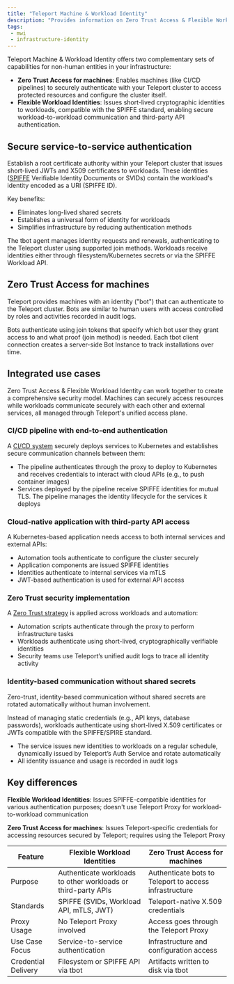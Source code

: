 ```yaml
---
title: "Teleport Machine & Workload Identity"
description: "Provides information on Zero Trust Access & Flexible Workload Identity."
tags:
 - mwi
 - infrastructure-identity
---
```


Teleport Machine & Workload Identity offers two complementary sets of capabilities for non-human entities in your infrastructure:

- **Zero Trust Access for machines**: 
Enables machines (like CI/CD pipelines) to securely authenticate with your Teleport cluster to access protected resources and configure the cluster itself.
- **Flexible Workload Identities**: 
Issues short-lived cryptographic identities to workloads, compatible with the SPIFFE standard, enabling secure workload-to-workload communication and third-party API authentication.

## Secure service-to-service authentication

Establish a root certificate authority within your Teleport cluster that issues short-lived JWTs and X509 certificates to workloads. These identities ([SPIFFE](../machine-workload-identity/workload-identity/spiffe.mdx) Verifiable Identity Documents or SVIDs) contain the workload's identity encoded as a URI (SPIFFE ID).

Key benefits:

- Eliminates long-lived shared secrets
- Establishes a universal form of identity for workloads
- Simplifies infrastructure by reducing authentication methods

The tbot agent manages identity requests and renewals, authenticating to the Teleport cluster using supported join methods. Workloads receive identities either through filesystem/Kubernetes secrets or via the SPIFFE Workload API.

## Zero Trust Access for machines

Teleport provides machines with an identity ("bot") that can authenticate to the Teleport cluster. Bots are similar to human users with access controlled by roles and activities recorded in audit logs.

Bots authenticate using join tokens that specify which bot user they grant access to and what proof (join method) is needed. Each tbot client connection creates a server-side Bot Instance to track installations over time.

## Integrated use cases

Zero Trust Access & Flexible Workload Identity can work together to create a comprehensive security model. Machines can securely access resources while workloads communicate securely with each other and external services, all managed through Teleport's unified access plane.

### CI/CD pipeline with end-to-end authentication

A [CI/CD system](../machine-workload-identity/machine-id/deployment/deployment.mdx#cicd) securely deploys services to Kubernetes and establishes secure communication channels between them:

- The pipeline authenticates through the proxy to deploy to Kubernetes and receives credentials to interact with cloud APIs (e.g., to push container images)
- Services deployed by the pipeline receive SPIFFE identities for mutual TLS. The pipeline manages the identity lifecycle for the services it deploys

### Cloud-native application with third-party API access

A Kubernetes-based application needs access to both internal services and external APIs:

- Automation tools authenticate to configure the cluster securely
- Application components are issued SPIFFE identities
- Identities authenticate to internal services via mTLS
- JWT-based authentication is used for external API access

### Zero Trust security implementation

A [Zero Trust strategy](../machine-workload-identity/workload-identity/getting-started.mdx) is applied across workloads and automation:

- Automation scripts authenticate through the proxy to perform infrastructure tasks
- Workloads authenticate using short-lived, cryptographically verifiable identities
- Security teams use Teleport’s unified audit logs to trace all identity activity

### Identity-based communication without shared secrets

Zero-trust, identity-based communication without shared secrets are rotated automatically without human involvement.

Instead of managing static credentials (e.g., API keys, database passwords), workloads authenticate using short-lived X.509 certificates or JWTs compatible with the SPIFFE/SPIRE standard.

- The service issues new identities to workloads on a regular schedule, dynamically issued by Teleport’s Auth Service and rotate automatically
- All identity issuance and usage is recorded in audit logs

## Key differences

**Flexible Workload Identities**: Issues SPIFFE-compatible identities for various authentication purposes; doesn't use Teleport Proxy for workload-to-workload communication

**Zero Trust Access for machines**: Issues Teleport-specific credentials for accessing resources secured by Teleport; requires using the Teleport Proxy

| Feature | Flexible Workload Identities | Zero Trust Access for machines |
|---------|------------------------------|--------------------------------|
| Purpose | Authenticate workloads to other workloads or third-party APIs | Authenticate bots to Teleport to access infrastructure |
| Standards | SPIFFE (SVIDs, Workload API, mTLS, JWT) | Teleport-native X.509 credentials |
| Proxy Usage | No Teleport Proxy involved | Access goes through the Teleport Proxy |
| Use Case Focus | Service-to-service authentication | Infrastructure and configuration access |
| Credential Delivery | Filesystem or SPIFFE API via tbot | Artifacts written to disk via tbot |

<DocCardList />
